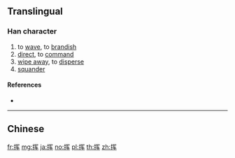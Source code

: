 {{character info/new}}
{{also|揮}}
==Translingual==

===Han character===
{{Han char|rn=64|rad=手|as=06|sn=9|four=|canj=QBKQ|ids=⿰扌军}}

# to [[wave]], to [[brandish]]
# [[direct]], to [[command]]
# [[wipe away]], to [[disperse]]
# [[squander]]

====References====
* {{Han ref|kx=0431.171|hdz=31876.020|uh=6325|ud=25381}}

----

==Chinese==
{{zh-see|揮}}

[[fr:挥]]
[[mg:挥]]
[[ja:挥]]
[[no:挥]]
[[pl:挥]]
[[th:挥]]
[[zh:挥]]